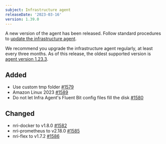 ```yaml
---
subject: Infrastructure agent
releaseDate: '2023-03-16'
version: 1.39.0
---
```


A new version of the agent has been released. Follow standard procedures to [update the infrastructure agent](/docs/infrastructure/install-configure-manage-infrastructure/update-or-uninstall/update-infrastructure-agent).

We recommend you upgrade the infrastructure agent regularly, at least every three months. As of this release, the oldest supported version is [agent version 1.23.3](/docs/release-notes/infrastructure-release-notes/infrastructure-agent-release-notes/new-relic-infrastructure-agent-1233).


## Added
* Use custom tmp folder [#1579](https://github.com/newrelic/infrastructure-agent/pull/1579)
* Amazon Linux 2023  [#1589](https://github.com/newrelic/infrastructure-agent/pull/1589)
* Do not let Infra Agent's <DNT>Fluent Bit</DNT> config files fill the disk [#1580](https://github.com/newrelic/infrastructure-agent/pull/1580)

## Changed
* nri-docker to v1.8.0 [#1582](https://github.com/newrelic/infrastructure-agent/pull/1582)
* nri-prometheus to v2.18.0 [#1585](https://github.com/newrelic/infrastructure-agent/pull/1585)
* nri-flex to v1.7.2 [#1586](https://github.com/newrelic/infrastructure-agent/pull/1586)
